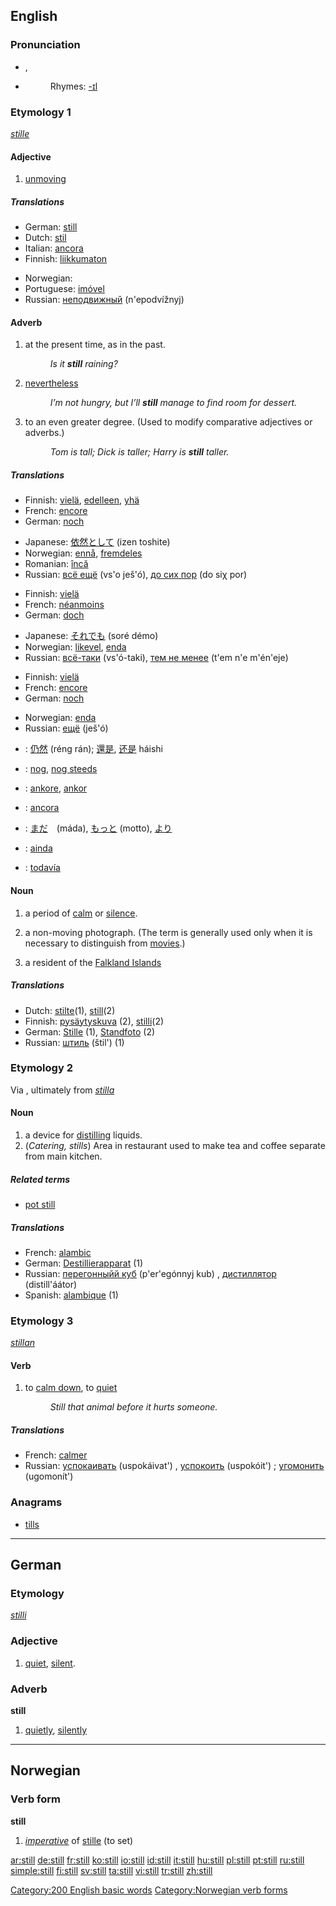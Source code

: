 {{wikipedia|Still (disambiguation)}}
==English==

{{rank|thought|found|people|141|still|just|while|again}}

===Pronunciation===
*{{IPA|/stɪl/}}, {{SAMPA|/stIl/}}
*{{audio|en-us-still.ogg|Audio (US)}}
*:Rhymes: [[Rhymes:English:-ɪl|-ɪl]]

===Etymology 1===
{{OE.}} ''[[stille]]''

====Adjective====
{{en-adj-er}}

# [[unmoving]]

=====Translations=====
{{top}}
*German: [[#German|still]]
*Dutch: [[stil]]
*Italian: [[ancora]]{{avv.}}
*Finnish: [[liikkumaton]]
{{mid}}
*Norwegian: {{t-|no|stille}}
*Portuguese: [[imóvel]] {{m}}
*Russian: [[неподвижный]] (n'epodvížnyj)
{{bottom}}

====Adverb====
{{en-adv}}

# at the present time, as in the past.
#: ''Is it '''still''' raining?''
# [[nevertheless]]
#: ''I’m not hungry, but I’ll '''still''' manage to find room for dessert.''
# to an even greater degree.  (Used to modify comparative adjectives or adverbs.)
#: ''Tom is tall; Dick is taller; Harry is '''still''' taller.''

=====Translations=====
{{trans-top|at present, as in the past}}
*Finnish: [[vielä]], [[edelleen]], [[yhä]]
*French: [[encore]]
*German: [[noch]]
{{trans-mid}}
*Japanese: [[依然として]] (izen toshite)
*Norwegian: [[ennå]], [[fremdeles]]
*Romanian: [[încă]]
*Russian: [[всё ещё]] (vs'o ješ'ó), [[до сих пор]] (do siχ por)
{{trans-bottom}}
{{trans-top|nevertheless}}
*Finnish: [[vielä]]
*French: [[néanmoins]]
*German: [[doch]]
{{trans-mid}}
*Japanese: [[それでも]] (soré démo)
*Norwegian: [[likevel]], [[enda]]
*Russian: [[всё-таки]] (vs'ó-taki), [[тем не менее]] (t'em n'e m'én'eje)
{{trans-bottom}}
{{trans-top|to an even greater degree}}
*Finnish: [[vielä]]
*French: [[encore]]
*German: [[noch]]
{{trans-mid}}
*Norwegian: [[enda]]
*Russian: [[ещё]] (ješ'ó)
{{trans-bottom}}
{{checktrans}}
{{trans-top|translations to be checked}}
*{{ttbc|Chinese}}: [[仍然]] (réng rán); [[還是]], [[还是]] háishi
*{{ttbc|Dutch}}: [[nog#Dutch|nog]], [[nog steeds]]
*{{ttbc|Ido}}: [[ankore]], [[ankor]]
*{{ttbc|Italian}}: [[ancora]]
{{trans-mid}}
*{{ttbc|Japanese}}: [[まだ]]　(máda), [[もっと]] (motto), [[より]]
*{{ttbc|Portuguese}}: [[ainda]]
*{{ttbc|Spanish}}: [[todavía]]
{{trans-bottom}}

====Noun====
{{en-noun}}

# a period of [[calm]] or [[silence]].
# {{photography}} a non-moving photograph.  (The term is generally used only when it is necessary to distinguish from [[movie]]s.)
# {{slang}} a resident of the [[Falkland Islands]]

=====Translations=====
{{top}}
*Dutch: [[stilte]](1), [[still]](2)
*Finnish: [[pysäytyskuva]] (2), [[stilli]](2)
*German: [[Stille]] {{f}} (1), [[Standfoto]] {{n}} (2)
*Russian: [[штиль]] (štil') {{m}} (1)
{{bottom}}

===Etymology 2===
Via {{ME.}}, ultimately from {{L.}} ''[[stilla]]''

====Noun====
{{en-noun}}
{{wikipedia}}

# a device for [[distill]]ing liquids.
# (''Catering, stills'') Area in restaurant used to make tea and coffee separate from main kitchen.

=====Related terms=====
*[[pot still]]

=====Translations=====
{{top}}
*French: [[alambic]]
*German: [[Destillierapparat]] {{m}} (1)
*Russian: [[перегонныйй куб]] (p'er'egónnyj kub) {{m}}, [[дистиллятор]] (distill'áátor) {{m}}
*Spanish: [[alambique]] (1)
{{bottom}}

===Etymology 3===
{{OE.}} ''[[stillan]]''

====Verb====
{{en-verb}}

# to [[calm down]], to [[quiet]]
#:  ''Still that animal before it hurts someone.''

=====Translations=====
*French: [[calmer]]
*Russian: [[успокаивать]] (uspokáivat') {{impf}}, [[успокоить]] (uspokóit') {{pf}}; [[угомонить]] (ugomonít') {{pf}}

===Anagrams===
*[[tills]]

----

==German==

===Etymology===
{{OHG.}} ''[[stilli]]''

===Adjective===
{{de-adj|stiller|stillest}}

# [[quiet]], [[silent]].

===Adverb===
'''still'''

# [[quietly]], [[silently]]

----

==Norwegian==

===Verb form===
'''still'''

# ''[[imperative]]'' of [[stille#Norwegian|stille]] (to set)

[[Category:200 English basic words]]
[[Category:Norwegian verb forms]]

[[ar:still]]
[[de:still]]
[[fr:still]]
[[ko:still]]
[[io:still]]
[[id:still]]
[[it:still]]
[[hu:still]]
[[pl:still]]
[[pt:still]]
[[ru:still]]
[[simple:still]]
[[fi:still]]
[[sv:still]]
[[ta:still]]
[[vi:still]]
[[tr:still]]
[[zh:still]]